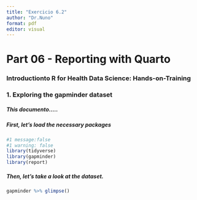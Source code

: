 ```yaml
---
title: "Exercicio 6.2"
author: "Dr.Nuno"
format: pdf
editor: visual
---
```


# Part 06 - Reporting with Quarto {#sec1}

### Introductionto R for Health Data Science: Hands-on-Training {#sec2}

### 1. Exploring the gapminder dataset

##### This documento.....

##### First, let's load the necessary packages

```r
#1 message:false
#1 warning: false
library(tidyverse)
library(gapminder)
library(report)

```

##### Then, let's take a look at the dataset.

```r
gapminder %>% glimpse()
```
